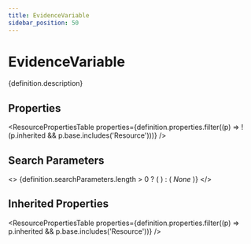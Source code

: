 ```yaml
---
title: EvidenceVariable
sidebar_position: 50
---
```



# EvidenceVariable

<p>{definition.description}</p>

## Properties

<ResourcePropertiesTable properties={definition.properties.filter((p) => !(p.inherited && p.base.includes('Resource')))} />

## Search Parameters

<>
  {definition.searchParameters.length > 0 ? (
    <SearchParamsTable searchParams={definition.searchParameters} />
  ) : (
    <em>None</em>
  )}
</>

## Inherited Properties

<ResourcePropertiesTable properties={definition.properties.filter((p) => p.inherited && p.base.includes('Resource'))} />


